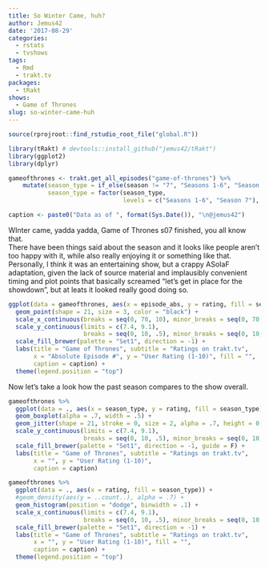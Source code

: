 ```yaml
---
title: So Winter Came, huh?
author: Jemus42
date: '2017-08-29'
categories:
  - rstats
  - tvshows
tags:
  - Rmd
  - trakt.tv
packages:
  - tRakt
shows:
  - Game of Thrones
slug: so-winter-came-huh
---
```


```r
source(rprojroot::find_rstudio_root_file("global.R"))
```

```r
library(tRakt) # devtools::install_github("jemus42/tRakt")
library(ggplot2)
library(dplyr)

gameofthrones <- trakt.get_all_episodes("game-of-thrones") %>%
    mutate(season_type = if_else(season != "7", "Seasons 1-6", "Season 7"),
           season_type = factor(season_type, 
                                levels = c("Seasons 1-6", "Season 7"), ordered = TRUE))

caption <- paste0("Data as of ", format(Sys.Date()), "\n@jemus42")
```

WInter came, yadda yadda, Game of Thrones s07 finished, you all know that.  
There have been things said about the season and it looks like people aren't too happy with it, while also really enjoying it or something like that.  
Personally, I think it was an entertaining show, but a crappy ASoIaF adaptation, given the lack of source material and implausibly convenient timing and plot points that basically screamed "let's get in place for the showdown", but at leats it looked really good doing so.

```r
ggplot(data = gameofthrones, aes(x = episode_abs, y = rating, fill = season_type)) +
  geom_point(shape = 21, size = 3, color = "black") +
  scale_x_continuous(breaks = seq(0, 70, 10), minor_breaks = seq(0, 70, 1)) +
  scale_y_continuous(limits = c(7.4, 9.1),
                     breaks = seq(0, 10, .5), minor_breaks = seq(0, 10, .1)) +
  scale_fill_brewer(palette = "Set1", direction = -1) +
  labs(title = "Game of Thrones", subtitle = "Ratings on trakt.tv",
       x = "Absolute Episode #", y = "User Rating (1-10)", fill = "",
       caption = caption) +
  theme(legend.position = "top")
```

Now let's take a look how the past season compares to the show overall.

```r
gameofthrones %>%
  ggplot(data = ., aes(x = season_type, y = rating, fill = season_type)) +
  geom_boxplot(alpha = .7, width = .5) +
  geom_jitter(shape = 21, stroke = 0, size = 2, alpha = .7, height = 0, width = .2) +
  scale_y_continuous(limits = c(7.4, 9.1), 
                     breaks = seq(0, 10, .5), minor_breaks = seq(0, 10, .1)) +
  scale_fill_brewer(palette = "Set1", direction = -1, guide = F) +
  labs(title = "Game of Thrones", subtitle = "Ratings on trakt.tv",
       x = "", y = "User Rating (1-10)",
       caption = caption)
```

```r
gameofthrones %>%
  ggplot(data = ., aes(x = rating, fill = season_type)) +
  #geom_density(aes(y = ..count..), alpha = .7) +
  geom_histogram(position = "dodge", binwidth = .1) +
  scale_x_continuous(limits = c(7.4, 9.1), 
                     breaks = seq(0, 10, .5), minor_breaks = seq(0, 10, .1)) +
  scale_fill_brewer(palette = "Set1", direction = -1) +
  labs(title = "Game of Thrones", subtitle = "Ratings on trakt.tv",
       x = "", y = "User Rating (1-10)", fill = "",
       caption = caption) +
  theme(legend.position = "top")
```
